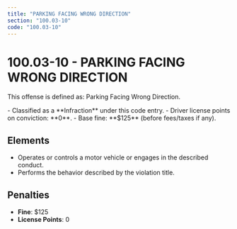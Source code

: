 ```yaml
---
title: "PARKING FACING WRONG DIRECTION"
section: "100.03-10"
code: "100.03-10"
---
```





# 100.03-10 - PARKING FACING WRONG DIRECTION

This offense is defined as: Parking Facing Wrong Direction.

<Aside type="tip" title="Charge Type: Infraction">
- Classified as a **Infraction** under this code entry.
- Driver license points on conviction: **0**.
- Base fine: **$125** (before fees/taxes if any).
</Aside>

## Elements
- Operates or controls a motor vehicle or engages in the described conduct.
- Performs the behavior described by the violation title.

## Penalties
- **Fine**: $125
- **License Points**: 0
